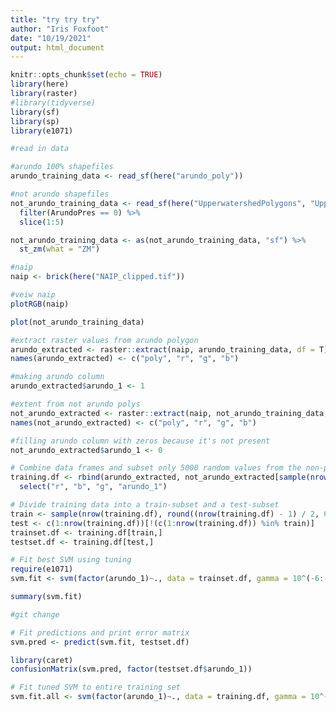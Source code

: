 ```yaml
---
title: "try try try"
author: "Iris Foxfoot"
date: "10/19/2021"
output: html_document
---
```


```r
knitr::opts_chunk$set(echo = TRUE)
library(here)
library(raster)
#library(tidyverse)
library(sf)
library(sp)
library(e1071)
```

```r
#read in data

#arundo 100% shapefiles
arundo_training_data <- read_sf(here("arundo_poly"))

#not arundo shapefiles
not_arundo_training_data <- read_sf(here("UpperwatershedPolygons", "UpperwatershedPolygons.shp")) %>% 
  filter(ArundoPres == 0) %>% 
  slice(1:5)

not_arundo_training_data <- as(not_arundo_training_data, "sf") %>% 
  st_zm(what = "ZM")

#naip
naip <- brick(here("NAIP_clipped.tif"))
```

```r
#veiw naip
plotRGB(naip)

plot(not_arundo_training_data)
```

```r
#extract raster values from arundo polygon
arundo_extracted <- raster::extract(naip, arundo_training_data, df = T)
names(arundo_extracted) <- c("poly", "r", "g", "b")

#making arundo column
arundo_extracted$arundo_1 <- 1
```

```r
#extent from not arundo polys
not_arundo_extracted <- raster::extract(naip, not_arundo_training_data, df = TRUE)
names(not_arundo_extracted) <- c("poly", "r", "g", "b")

#filling arundo column with zeros because it's not present
not_arundo_extracted$arundo_1 <- 0
```

```r
# Combine data frames and subset only 5000 random values from the non-pipeline training data
training.df <- rbind(arundo_extracted, not_arundo_extracted[sample(nrow(not_arundo_extracted), 5000),]) %>% 
  select("r", "b", "g", "arundo_1")
```

```r
# Divide training data into a train-subset and a test-subset
train <- sample(nrow(training.df), round((nrow(training.df) - 1) / 2, 0))
test <- c(1:nrow(training.df))[!(c(1:nrow(training.df)) %in% train)]
trainset.df <- training.df[train,]
testset.df <- training.df[test,]
```

```r
# Fit best SVM using tuning
require(e1071)
svm.fit <- svm(factor(arundo_1)~., data = trainset.df, gamma = 10^(-6:-1), cost = 10^(-1:1))

summary(svm.fit)

#git change
```

```r
# Fit predictions and print error matrix
svm.pred <- predict(svm.fit, testset.df)

library(caret)
confusionMatrix(svm.pred, factor(testset.df$arundo_1))
```

```r
# Fit tuned SVM to entire training set
svm.fit.all <- svm(factor(arundo_1)~., data = training.df, gamma = 10^(-6:-1), cost = 10^(-1:1))

```


